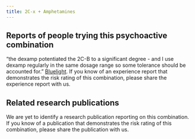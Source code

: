 ---
title: 2C-x + Amphetamines
---

## Reports of people trying this psychoactive combination

“the dexamp potentiated the 2C-B to a significant degree - and I use dexamp regularly in the same dosage range so some tolerance should be accounted for.” [Bluelight](https://bluelight.org/xf/threads/2cb-30mg-adderall-ir-20mg-club-night-exp-tested.776127/).
If you know of an experience report that demonstrates the risk rating of this combination, please share the experience report with us.


## Related research publications

We are yet to identify a research publication reporting on this combination. If you know of a publication that demonstrates the risk rating of this combination, please share the publication with us.
